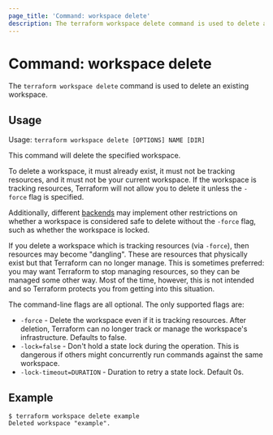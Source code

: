 ```yaml
---
page_title: 'Command: workspace delete'
description: The terraform workspace delete command is used to delete a workspace.
---
```


# Command: workspace delete

The `terraform workspace delete` command is used to delete an existing workspace.

## Usage

Usage: `terraform workspace delete [OPTIONS] NAME [DIR]`

This command will delete the specified workspace.

To delete a workspace, it must already exist, it must not be tracking resources,
and it must not be your current workspace. If the workspace is tracking resources,
Terraform will not allow you to delete it unless the `-force` flag is specified.

Additionally, different [backends](/language/settings/backends/configuration#backend-types) may implement other
restrictions on whether a workspace is considered safe to delete without the `-force` flag, such as whether the workspace is locked.

If you delete a workspace which is tracking resources (via `-force`), then resources
may become "dangling". These are resources that physically exist but that
Terraform can no longer manage. This is sometimes preferred: you may want
Terraform to stop managing resources, so they can be managed some other way.
Most of the time, however, this is not intended and so Terraform protects you
from getting into this situation.

The command-line flags are all optional. The only supported flags are:

* `-force` - Delete the workspace even if it is tracking resources. After deletion, Terraform can no longer track or manage the workspace's infrastructure. Defaults to false.
* `-lock=false` - Don't hold a state lock during the operation. This is
  dangerous if others might concurrently run commands against the same
  workspace.
* `-lock-timeout=DURATION` - Duration to retry a state lock. Default 0s.

## Example

```
$ terraform workspace delete example
Deleted workspace "example".
```
